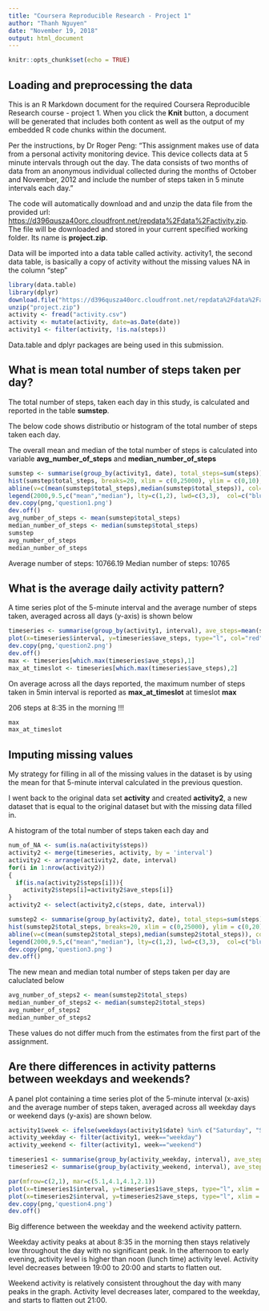 ---
title: "Coursera Reproducible Research - Project 1"
author: "Thanh Nguyen"
date: "November 19, 2018"
output: html_document
---

```{r setup, include=FALSE}
knitr::opts_chunk$set(echo = TRUE)
```

## Loading and preprocessing the data

This is an R Markdown document for the required Coursera Reproducible Research course - project 1.
When you click the **Knit** button, a document will be generated that includes both content as well as the output of my embedded R code chunks within the document.

Per the instructions, by Dr Roger Peng:
"This assignment makes use of data from a personal activity monitoring device. This device collects data at 5 minute intervals through out the day. The data consists of two months of data from an anonymous individual collected during the months of October and November, 2012 and include the number of steps taken in 5 minute intervals each day."

The code will automatically download and and unzip the data file from the provided url:
<https://d396qusza40orc.cloudfront.net/repdata%2Fdata%2Factivity.zip>.
The file will be downloaded and stored in your current specified working folder.
Its name is **project.zip**.

Data will be imported into a data table called activity.
activity1, the second data table, is basically a copy of activity without the missing values NA in the column "step"


```{r load}
library(data.table)
library(dplyr)
download.file("https://d396qusza40orc.cloudfront.net/repdata%2Fdata%2Factivity.zip","project.zip")
unzip("project.zip")
activity <- fread("activity.csv")
activity <- mutate(activity, date=as.Date(date))
activity1 <- filter(activity, !is.na(steps))
```

Data.table and dplyr packages are being used in this submission.

## What is mean total number of steps taken per day?

The total number of steps, taken each day in this study, is calculated and reported in the table **sumstep**.

The below code shows distributio or histogram of the total number of steps taken each day.

The overall mean and median of the total number of steps is calculated into variable **avg_number_of_steps** and
**median_number_of_steps**

```{r meansteps}
sumstep <- summarise(group_by(activity1, date), total_steps=sum(steps))
hist(sumstep$total_steps, breaks=20, xlim = c(0,25000), ylim = c(0,10), xlab="Number of step count", ylab = "Frequency", main="Histogram of steps per day")
abline(v=c(mean(sumstep$total_steps),median(sumstep$total_steps)), col=c("blue", "red"), lty=c(1,2), lwd=c(3,3), legend(2000,95, c("mean","median")))
legend(2000,9.5,c("mean","median"), lty=c(1,2), lwd=c(3,3),  col=c("blue", "red"))
dev.copy(png,'question1.png')
dev.off()
avg_number_of_steps <- mean(sumstep$total_steps)
median_number_of_steps <- median(sumstep$total_steps)
sumstep
avg_number_of_steps
median_number_of_steps
```

Average number of steps: 10766.19
Median number of steps: 10765

## What is the average daily activity pattern?

A time series plot of the 5-minute interval and the average number of steps taken, averaged across all days (y-axis) is shown below


```{r meanactivitypattern}
timeseries <- summarise(group_by(activity1, interval), ave_steps=mean(steps))
plot(x=timeseries$interval, y=timeseries$ave_steps, type="l", col="red", xlab="Time interval of day (5-min in 24hr format)", ylab = "Number of steps", main="Average daily activity pattern")
dev.copy(png,'question2.png')
dev.off()
max <- timeseries[which.max(timeseries$ave_steps),1]
max_at_timeslot <- timeseries[which.max(timeseries$ave_steps),2]
```

On average across all the days reported, the maximum number of steps taken in 5min interval is reported as **max_at_timeslot** at timeslot **max**

206 steps at 8:35 in the morning !!!

```{r max}
max
max_at_timeslot
```


## Imputing missing values

My strategy for filling in all of the missing values in the dataset is by using the mean for that 5-minute interval calculated in the previous question.

I went back to the original data set **activity** and created **activity2**, a new dataset that is equal to the original dataset but with the missing data filled in.

A histogram of the total number of steps taken each day and

```{r imputing}
num_of_NA <- sum(is.na(activity$steps))
activity2 <- merge(timeseries, activity, by = 'interval')
activity2 <- arrange(activity2, date, interval)
for(i in 1:nrow(activity2))
{
  if(is.na(activity2$steps[i])){
    activity2$steps[i]=activity2$ave_steps[i]}
}
activity2 <- select(activity2,c(steps, date, interval))

sumstep2 <- summarise(group_by(activity2, date), total_steps=sum(steps))
hist(sumstep2$total_steps, breaks=20, xlim = c(0,25000), ylim = c(0,20), xlab="Number of step count", ylab = "Frequency", main="Histogram of steps per day")
abline(v=c(mean(sumstep2$total_steps),median(sumstep2$total_steps)), col=c("blue", "red"), lty=c(1,2), lwd=c(3,3), legend(2000,95, c("mean","median")))
legend(2000,9.5,c("mean","median"), lty=c(1,2), lwd=c(3,3),  col=c("blue", "red"))
dev.copy(png,'question3.png')
dev.off()
```

The new mean and median total number of steps taken per day are caluclated below

```{r averagesteps2}
avg_number_of_steps2 <- mean(sumstep2$total_steps)
median_number_of_steps2 <- median(sumstep2$total_steps)
avg_number_of_steps2
median_number_of_steps2
```

These values do not differ much from the estimates from the first part of the assignment.


## Are there differences in activity patterns between weekdays and weekends?

A panel plot containing a time series plot of the 5-minute interval (x-axis) and the average number of steps taken, averaged across all weekday days or weekend days (y-axis) are shown below.

```{r differences}
activity1$week <- ifelse(weekdays(activity1$date) %in% c("Saturday", "Sunday"), "weekend", "weekday")
activity_weekday <- filter(activity1, week=="weekday")
activity_weekend <- filter(activity1, week=="weekend")

timeseries1 <- summarise(group_by(activity_weekday, interval), ave_steps=mean(steps))
timeseries2 <- summarise(group_by(activity_weekend, interval), ave_steps=mean(steps))

par(mfrow=c(2,1), mar=c(5.1,4.1,4.1,2.1))
plot(x=timeseries1$interval, y=timeseries1$ave_steps, type="l", xlim = c(0,2400), ylim = c(0,210), col="red", xlab="Time interval of day (5-min in 24hr format)", ylab = "Number of steps", main="Average weekday activity pattern")
plot(x=timeseries2$interval, y=timeseries2$ave_steps, type="l", xlim = c(0,2400), ylim = c(0,210), col="blue", xlab="Time interval of day (5-min in 24hr format)", ylab = "Number of steps", main="Average weekend activity pattern")
dev.copy(png,'question4.png')
dev.off()
```

Big difference between the weekday and the weekend activity pattern.

Weekday activity peaks at about 8:35 in the morning then stays relatively low throughout the day with no significant peak. In the afternoon to early evening, activity level is higher than noon (lunch time) activity level. Activity level decreases between 19:00 to 20:00 and starts to flatten out.

Weekend activity is relatively consistent throughout the day with many peaks in the graph. Activity level decreases later, compared to the weekday, and starts to flatten out 21:00.
